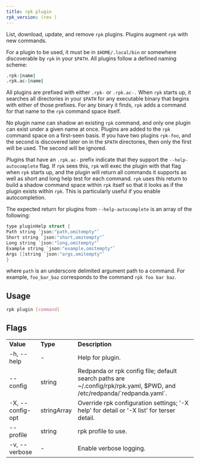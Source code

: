 ```yaml
---
title: rpk plugin
rpk_version: (rev )
---
```


<head>
  <meta name="title" content="rpk plugin | Redpanda Docs" />
  <meta name="description" content="rpk plugin" />
  <link rel="canonical" href="https://docs.redpanda.com/docs/reference/rpk/rpk-plugin/" />
</head>

List, download, update, and remove `rpk` plugins.
Plugins augment `rpk` with new commands.

For a plugin to be used, it must be in `$HOME/.local/bin` or somewhere
discoverable by `rpk` in your `$PATH`. All plugins follow a defined naming scheme:

```bash
.rpk-|name|
.rpk.ac-|name|
```

All plugins are prefixed with either `.rpk-` or `.rpk.ac-.` When `rpk` starts up, it
searches all directories in your `$PATH` for any executable binary that begins
with either of those prefixes. For any binary it finds, `rpk` adds a command for
that name to the `rpk` command space itself.

No plugin name can shadow an existing `rpk` command, and only one plugin can
exist under a given name at once. Plugins are added to the `rpk` command space on
a first-seen basis. If you have two plugins `rpk-foo`, and the second is
discovered later on in the `$PATH` directories, then only the first will be used.
The second will be ignored.

Plugins that have an `.rpk.ac-` prefix indicate that they support the
`--help-autocomplete` flag. If `rpk` sees this, `rpk` will exec the plugin with that
flag when `rpk` starts up, and the plugin will return all commands it supports as
well as short and long help test for each command. `rpk` uses this return to
build a shadow command space within `rpk` itself so that it looks as if the
plugin exists within `rpk`. This is particularly useful if you enable
autocompletion.

The expected return for plugins from `--help-autocomplete` is an array of the
following:

```c
type pluginHelp struct {
Path string `json:"path,omitempty"`
Short string `json:"short,omitempty"`
Long string `json:"long,omitempty"`
Example string `json:"example,omitempty"`
Args []string `json:"args,omitempty"`
}
```

where `path` is an underscore delimited argument path to a command. For
example, `foo_bar_baz` corresponds to the command `rpk foo bar baz`.

## Usage

```bash
rpk plugin [command]
```

## Flags

<table>
  <tbody>
    <tr>
      <td>
        <strong>Value</strong>
      </td>
      <td>
        <strong>Type</strong>
      </td>
      <td>
        <strong>Description</strong>
      </td>
    </tr>
    <tr>
      <td>-h, --help</td>
      <td>-</td>
      <td>Help for plugin.</td>
    </tr>
    <tr>
      <td>--config</td>
      <td>string</td>
      <td>
        Redpanda or rpk config file; default search paths are
        ~/.config/rpk/rpk.yaml, $PWD, and /etc/redpanda/`redpanda.yaml`.
      </td>
    </tr>
    <tr>
      <td>-X, --config-opt</td>
      <td>stringArray</td>
      <td>
        Override rpk configuration settings; '-X help' for detail or '-X list'
        for terser detail.
      </td>
    </tr>
    <tr>
      <td>--profile</td>
      <td>string</td>
      <td>rpk profile to use.</td>
    </tr>
    <tr>
      <td>-v, --verbose</td>
      <td>-</td>
      <td>Enable verbose logging.</td>
    </tr>
  </tbody>
</table>
